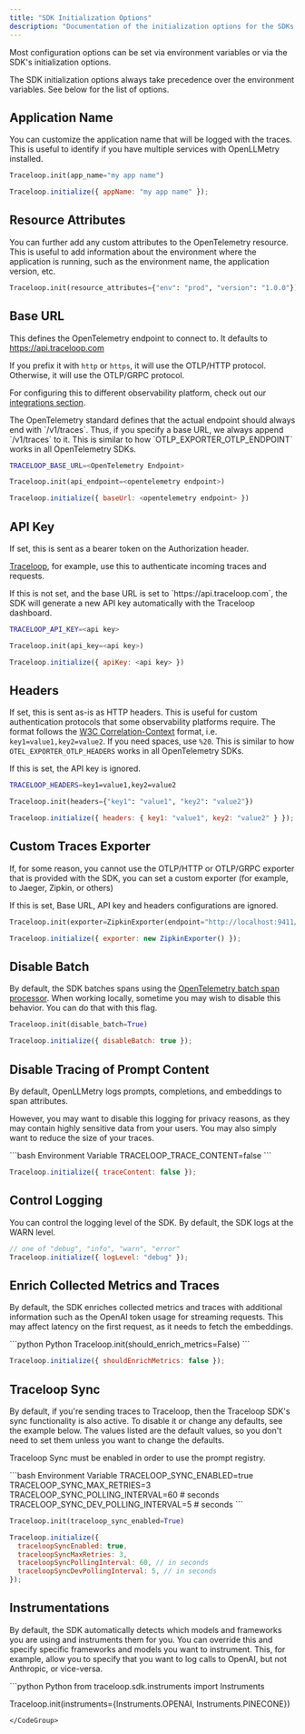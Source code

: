 ```yaml
---
title: "SDK Initialization Options"
description: "Documentation of the initialization options for the SDKs."
---
```


Most configuration options can be set via environment variables or via the SDK's initialization options.

<Warning>
  The SDK initialization options always take precedence over the environment
  variables.
</Warning>
See below for the list of options.

## Application Name

You can customize the application name that will be logged with the traces. This is useful to identify if you have multiple services with
OpenLLMetry installed.

<CodeGroup>

```python Python
Traceloop.init(app_name="my app name")
```

```js Typescript / Javascript
Traceloop.initialize({ appName: "my app name" });
```

</CodeGroup>

## Resource Attributes

You can further add any custom attributes to the OpenTelemetry resource. This is useful to add information about the environment
where the application is running, such as the environment name, the application version, etc.

<CodeGroup>

```python Python
Traceloop.init(resource_attributes={"env": "prod", "version": "1.0.0"})
```

</CodeGroup>

## Base URL

This defines the OpenTelemetry endpoint to connect to. It defaults to https://api.traceloop.com

If you prefix it with `http` or `https`, it will use the OTLP/HTTP protocol.
Otherwise, it will use the OTLP/GRPC protocol.

For configuring this to different observability platform, check out our [integrations section](/openllmetry/integrations).

<Note>
  The OpenTelemetry standard defines that the actual endpoint should always end
  with `/v1/traces`. Thus, if you specify a base URL, we always append
  `/v1/traces` to it. This is similar to how `OTLP_EXPORTER_OTLP_ENDPOINT` works
  in all OpenTelemetry SDKs.
</Note>

<CodeGroup>

```bash Environment Variable
TRACELOOP_BASE_URL=<OpenTelemetry Endpoint>
```

```python Python
Traceloop.init(api_endpoint=<opentelemetry endpoint>)
```

```js Typescript / Javascript
Traceloop.initialize({ baseUrl: <opentelemetry endpoint> })
```

</CodeGroup>

## API Key

If set, this is sent as a bearer token on the Authorization header.

[Traceloop](/openllmetry/integrations/traceloop), for example, use this to authenticate incoming traces and requests.

<Tip>
  If this is not set, and the base URL is set to `https://api.traceloop.com`,
  the SDK will generate a new API key automatically with the Traceloop
  dashboard.
</Tip>

<CodeGroup>

```bash Environment Variable
TRACELOOP_API_KEY=<api key>
```

```python Python
Traceloop.init(api_key=<api key>)
```

```js Typescript / Javascript
Traceloop.initialize({ apiKey: <api key> })
```

</CodeGroup>

## Headers

If set, this is sent as-is as HTTP headers. This is useful for custom authentication protocols that some observability platforms require.
The format follows the [W3C Correlation-Context](https://github.com/w3c/baggage/blob/master/baggage/HTTP_HEADER_FORMAT.md) format, i.e.
`key1=value1,key2=value2`. If you need spaces, use `%20`.
This is similar to how `OTEL_EXPORTER_OTLP_HEADERS` works in all OpenTelemetry SDKs.

<Note>If this is set, the API key is ignored.</Note>

<CodeGroup>

```bash Environment Variable
TRACELOOP_HEADERS=key1=value1,key2=value2
```

```python Python
Traceloop.init(headers={"key1": "value1", "key2": "value2"})
```

```js Typescript / Javascript
Traceloop.initialize({ headers: { key1: "value1", key2: "value2" } });
```

</CodeGroup>

## Custom Traces Exporter

If, for some reason, you cannot use the OTLP/HTTP or OTLP/GRPC exporter that is provided with the SDK, you can set a custom
exporter (for example, to Jaeger, Zipkin, or others)

<Note>
  If this is set, Base URL, API key and headers configurations are ignored.
</Note>

<CodeGroup>

```python Python
Traceloop.init(exporter=ZipkinExporter(endpoint="http://localhost:9411/api/v2/spans"))
```

```js Typescript / Javascript
Traceloop.initialize({ exporter: new ZipkinExporter() });
```

</CodeGroup>

## Disable Batch

By default, the SDK batches spans using the [OpenTelemetry batch span processor](https://github.com/open-telemetry/opentelemetry-collector/blob/main/processor/batchprocessor/README.md).
When working locally, sometime you may wish to disable this behavior. You can do that with this flag.

<CodeGroup>

```python Python
Traceloop.init(disable_batch=True)
```

```js Typescript / Javascript
Traceloop.initialize({ disableBatch: true });
```

</CodeGroup>

## Disable Tracing of Prompt Content

By default, OpenLLMetry logs prompts, completions, and embeddings to span attributes.

However, you may want to disable this logging for privacy reasons, as they may contain highly sensitive data from your users.
You may also simply want to reduce the size of your traces.

<CodeGroup>
```bash Environment Variable
TRACELOOP_TRACE_CONTENT=false
```

```js Typescript / Javascript
Traceloop.initialize({ traceContent: false });
```

</CodeGroup>

## Control Logging

You can control the logging level of the SDK. By default, the SDK logs at the WARN level.

<CodeGroup>

```js Typescript / Javascript
// one of "debug", "info", "warn", "error"
Traceloop.initialize({ logLevel: "debug" });
```

</CodeGroup>

## Enrich Collected Metrics and Traces

By default, the SDK enriches collected metrics and traces with additional information such as the OpenAI token usage for streaming requests.
This may affect latency on the first request, as it needs to fetch the embeddings.

<CodeGroup>
```python Python
Traceloop.init(should_enrich_metrics=False) 
```

```js Typescript / Javascript
Traceloop.initialize({ shouldEnrichMetrics: false });
```
</CodeGroup>

## Traceloop Sync

By default, if you're sending traces to Traceloop, then the Traceloop SDK's sync functionality is also active.
To disable it or change any defaults, see the example below. The values listed are the default values,
so you don't need to set them unless you want to change the defaults.

<Note>Traceloop Sync must be enabled in order to use the prompt registry.</Note>

<CodeGroup>
```bash Environment Variable
TRACELOOP_SYNC_ENABLED=true
TRACELOOP_SYNC_MAX_RETRIES=3
TRACELOOP_SYNC_POLLING_INTERVAL=60 # seconds
TRACELOOP_SYNC_DEV_POLLING_INTERVAL=5 # seconds
```

```python Python
Traceloop.init(traceloop_sync_enabled=True)
```

```js Typescript / Javascript
Traceloop.initialize({
  traceloopSyncEnabled: true,
  traceloopSyncMaxRetries: 3,
  traceloopSyncPollingInterval: 60, // in seconds
  traceloopSyncDevPollingInterval: 5, // in seconds
});
```

</CodeGroup>

## Instrumentations

By default, the SDK automatically detects which models and frameworks you are using and instruments them for you.
You can override this and specify specific frameworks and models you want to instrument. This, for example, allow you to
specify that you want to log calls to OpenAI, but not Anthropic, or vice-versa.

<CodeGroup>
```python Python
from traceloop.sdk.instruments import Instruments

Traceloop.init(instruments={Instruments.OPENAI, Instruments.PINECONE})

```
</CodeGroup>
```
